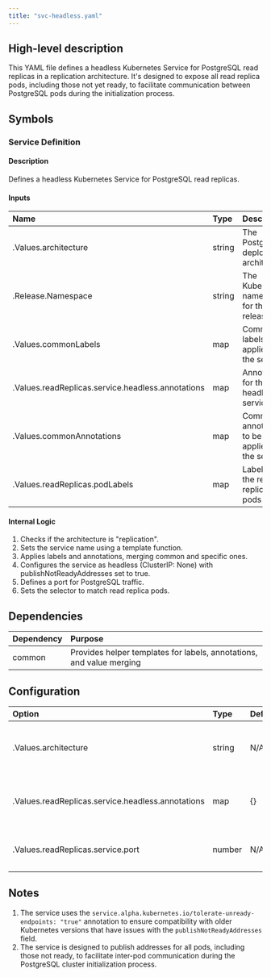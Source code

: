 ```yaml
---
title: "svc-headless.yaml"
---
```


## High-level description
This YAML file defines a headless Kubernetes Service for PostgreSQL read replicas in a replication architecture. It's designed to expose all read replica pods, including those not yet ready, to facilitate communication between PostgreSQL pods during the initialization process.

## Symbols

### Service Definition
#### Description
Defines a headless Kubernetes Service for PostgreSQL read replicas.

#### Inputs
| Name | Type | Description |
|:-----|:-----|:------------|
| .Values.architecture | string | The PostgreSQL deployment architecture |
| .Release.Namespace | string | The Kubernetes namespace for the release |
| .Values.commonLabels | map | Common labels to be applied to the service |
| .Values.readReplicas.service.headless.annotations | map | Annotations for the headless service |
| .Values.commonAnnotations | map | Common annotations to be applied to the service |
| .Values.readReplicas.podLabels | map | Labels for the read replica pods |

#### Internal Logic
1. Checks if the architecture is "replication".
2. Sets the service name using a template function.
3. Applies labels and annotations, merging common and specific ones.
4. Configures the service as headless (ClusterIP: None) with publishNotReadyAddresses set to true.
5. Defines a port for PostgreSQL traffic.
6. Sets the selector to match read replica pods.

## Dependencies
| Dependency | Purpose |
|:-----------|:--------|
| common | Provides helper templates for labels, annotations, and value merging |

## Configuration
| Option | Type | Default | Description |
|:-------|:-----|:--------|:------------|
| .Values.architecture | string | N/A | Must be "replication" for this service to be created |
| .Values.readReplicas.service.headless.annotations | map | {} | Custom annotations for the headless service |
| .Values.readReplicas.service.port | number | N/A | Port number for the PostgreSQL service |

## Notes
1. The service uses the `service.alpha.kubernetes.io/tolerate-unready-endpoints: "true"` annotation to ensure compatibility with older Kubernetes versions that have issues with the `publishNotReadyAddresses` field.
2. The service is designed to publish addresses for all pods, including those not ready, to facilitate inter-pod communication during the PostgreSQL cluster initialization process.